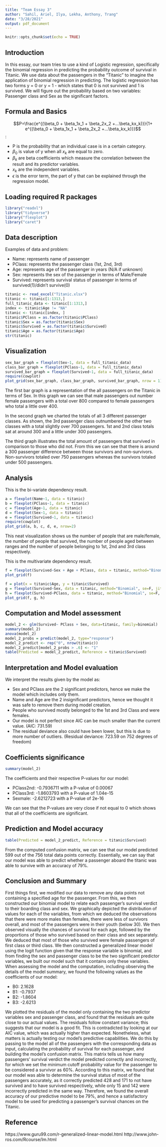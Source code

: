 ```yaml
---
title: "Team Essay 3"
author: "Sahil, Ariel, Ilya, Lekha, Anthony, Trang"
date: "3/28/2021"
output: pdf_document
---
```


```r
knitr::opts_chunk$set(echo = TRUE)
```

## Introduction

In this essay, our team tries to use a kind of Logistic regression, specifically the binomial regression in predicting the probability outcome of survival in Titanic. We use data about the passengers in the "Titanic" to imagine the application of binomial regression in predicting. The logistic regression has two forms y = 0 or y = 1 - which states that 0 is not survived and 1 is survived. We will figure out the probability based on two variables: Passenger class and Sex as the significant factors.

## Formula and Basics

$$P=\frac{e^{(\beta_0 + \beta_1x_1 + \beta_2x_2 +...\beta_kx_k)}}{1+ e^{(\beta_0 + \beta_1x_1 + \beta_2x_2 +...\beta_kx_k)}}$$:

  + P is the probability that an individual case is in a certain category.
  + $\beta_0$ is value of y when all $x_k$ are equal to zero.
  + $\beta_k$ are beta coefficients which measure the correlation between the result and its predictor variables.
  + $x_k$ are the independent variables.
  + $\epsilon$ is the error term, the part of y that can be explained through the regression model.

## Loading required R packages

```r
library("readxl")
library("tidyverse")
library("flexplot")
library("caret")
```

## Data description

Examples of data and problem: 

- Name: represents name of passenger
- PClass: represents the passenger class (1st, 2nd, 3rd)
- Age: represents age of the passenger in years (N/A if unknown)
- Sex: represents the sex of the passenger in terms of Male/Female
- Survived: represents survival status of passenger in terms of survived(1)/didn't survive(0)

```r
titanic <- read_excel("Titanic.xlsx")
titanic <- titanic[1:1313,]
full_titanic_data <- titanic[1:1313,]
index <- titanic$Age != "NA"
titanic <- titanic[index, ]
titanic$PClass = as.factor(titanic$PClass)
titanic$Sex = as.factor(titanic$Sex)
titanic$Survived = as.factor(titanic$Survived)
titanic$Age = as.factor(titanic$Age)
str(titanic)
```

## Visualization

```r
sex_bar_graph = flexplot(Sex~1, data = full_titanic_data)
class_bar_graph = flexplot(PClass~1, data = full_titanic_data)
survived_bar_graph = flexplot(Survived~1, data = full_titanic_data)
require(cowplot)
plot_grid(sex_bar_graph, class_bar_graph, survived_bar_graph, nrow = 1)
```

The first bar graph is a representation of the all passengers on the Titanic in terms of Sex. In this graph we can see that male passengers out number female passengers with a total over 800 compared to female passengers who total a little over 400. 

In the second graph we charted the totals of all 3 different passenger classes. As shown, the 3rd passenger class outnumbered the other two classes with a total slightly over 700 passengers. 1st and 2nd class totals sat at around 300 and a little under 300 passengers. 

The third graph illustrates the total amount of passengers that survived in comparison to those who did not. From this we can see that there is around a 300 passenger difference between those survivors and non-survivors. Non-survivors totaled over 750 passengers whereas the survivors totaled under 500 passengers.

## Analysis

This is the bi-variate dependency result.

```r
a = flexplot(Name~1, data = titanic)
b = flexplot(PClass~1, data = titanic)
c = flexplot(Age~1, data = titanic)
d = flexplot(Sex~1, data = titanic)
e = flexplot(Survived~1, data = titanic)
require(cowplot)
plot_grid(a, b, c, d, e, nrow=2)
```

This neat visualization shows us the number of people that are male/female, the number of people that survived, the number of people aged between ranges and the number of people belonging to 1st, 2nd and 3rd class respectively.

This is the multivariate dependency result.

```r
f = flexplot(Survived~Sex + Age + PClass, data = titanic, method="Binomial", se=F, jitter=c(0, 0.2)) 
plot_grid(f)
```


```r
f = plot(x = titanic$Age, y = titanic$Survived)
g = flexplot(Survived~Sex, data = titanic, method="Binomial", se=F, jitter=c(0, 0.2))
h = flexplot(Survived~PClass, data = titanic, method="Binomial", se=F, jitter=c(0, 0.2))
plot_grid(f, g, h)
```

## Computation and Model assessment

```r
model_2 <- glm(Survived~ PClass + Sex, data=titanic, family=binomial)
summary(model_2)
anova(model_2)
model_2_probs = predict(model_2, type="response")
model_2_predict <- rep("0", nrow(titanic))
model_2_predict[model_2_probs > .6] <- "1"
table(Predicted = model_2_predict, Reference = titanic$Survived)
```

## Interpretation and Model evaluation

We interpret the results given by the model as:

  + Sex and PClass are the 2 significant predictors, hence we make the model which includes only them.
  + Name and Age are the 2 insignificant predictors, hence we thought it was safe to remove them during model creation.
  + People who survived mostly belonged to the 1st and 3rd Class and were females.
  + Our model is not perfect since AIC can be much smaller than the current value. (AIC: 731.59)
  + The residual deviance also could have been lower, but this is due to more number of outliers. (Residual deviance:  723.59  on      752  degrees of freedom)
  
## Coefficients significance 
```R
summary(model_2)
```
The coefficients and their respective P-values for our model:

  + PClass2nd: -0.7936711 with a P-value of 0.00067
  + PClass3rd: -1.8603793 with a P-value of 1.04e-15
  + Sexmale: -2.6212723 with a P-value of 2e-16

We can see that the P-values are very close if not equal to 0 which shows that all of the coefficients are significant.

## Prediction and Model accuracy

```R
table(Predicted = model_2_predict, Reference = titanic$Survived)
```

From the computed confusion matrix, we can see that our model predicted 599 out of the 756 total data points correctly. Essentially, we can say that our model was able to predict whether a passenger aboard the titanic was able to survive with an accuracy of 79%.   

## Conclusion and Summary

First things first, we modified our data to remove any data points not containing a specified age for the passenger. From this, we then constructed our binomial model to relate each passenger’s survival verdict to their boarding class and sex. We graphically depicted the distribution of values for each of the variables, from which we deduced the observations that there were more males than females, there were less of survivors overall, and most of the passengers were in their youth (below 30). We then observed visually the chances of survival for each age, followed by the proportions of those who survived based on their class and sex separately. We deduced that most of those who survived were female passengers of first class or third class.
We then constructed a generalized linear model using the logit function given that the response variable is binomial, and from finding the sex and passenger class to be the two significant predictor variables, we built our model such that it contains only these variables.
When assessing the model and the computation, including observing the details of the model summary, we found the following values as the coefficients of our model:

  + B0: 2.1628
  + B1: -0.7937
  + B2: -1.8604
  + B3: -2.6213
  
We plotted the residuals of the model only containing the two predictor variables sex and passenger class, and found that the residuals are quite close to our actual values. The residuals follow constant variance; this suggests that our model is a good fit. This is contradicted by looking at our AIC value, which was actually higher than expected. 
Nonetheless, what matters is actually testing our model's predictive capabilities. We do this by passing to the model all of the passengers with the corresponding data as input, calculating the probability of survival for each passenger, and building the model’s confusion matrix. This matrix tells us how many passengers’ survival verdict the model predicted correctly and incorrectly, for which we set the minimum cutoff probability value for the passenger to be considered a survivor as 60%.
According to this matrix, we found that our model was able to determine the survival status of most of the passengers accurately, as it correctly predicted 428 and 171 to not have survived and to have survived respectively, while only 15 and 142 were incorrectly predicted in the same way. Therefore, we found the overall accuracy of our predictive model to be 79%, and hence a satisfactory model to be used for predicting a passenger’s survival chances on the Titanic.

## Reference

https://www.guru99.com/r-generalized-linear-model.html
http://www.john-ros.com/Rcourse/lm.html
